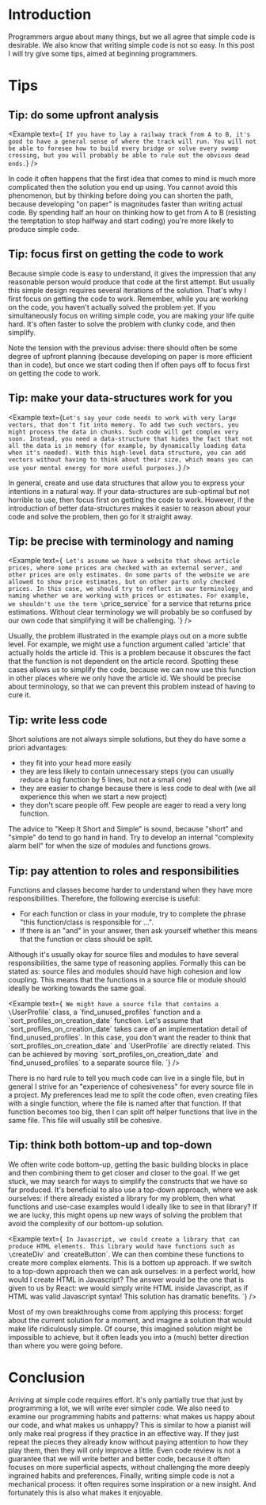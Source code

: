 
# Introduction

Programmers argue about many things, but we all agree that simple code is desirable.
We also know that writing simple code is not so easy. In this post I will try give some tips,
aimed at beginning programmers.

# Tips

## Tip: do some upfront analysis

<Example
  text={`
  If you have to lay a railway track from A to B, it's good to have a general
  sense of where the track will run. You will not be able to foresee how to
  build every bridge or solve every swamp crossing, but you will probably be
  able to rule out the obvious dead ends.`}
/>

In code it often happens that the first idea that comes to mind is much more complicated
then the solution you end up using. You cannot avoid this phenomenon, but by thinking
before doing you can shorten the path, because developing "on paper" is magnitudes faster than
writing actual code. By spending half an hour on thinking how to get from A to B (resisting the
temptation to stop halfway and start coding) you're more likely to produce simple code.

## Tip: focus first on getting the code to work

Because simple code is easy to understand, it gives the impression that any reasonable person
would produce that code at the first attempt. But usually this simple design requires several
iterations of the solution. That's why I first focus on getting the code to work.
Remember, while you are working on the code, you haven't actually solved the problem yet. If you
simultaneously focus on writing simple code, you are making your life quite hard. It's often faster to
solve the problem with clunky code, and then simplify.

Note the tension with the previous advise: there should often be some degree of upfront planning
(because developing on paper is more efficient than in code), but once we start coding then if
often pays off to focus first on getting the code to work.

## Tip: make your data-structures work for you

<Example
  text={`
  Let's say your code needs to work with very large vectors, that don't fit into
  memory. To add two such vectors, you might process the data in chunks. Such
  code will get complex very soon. Instead, you need a data-structure that hides
  the fact that not all the data is in memory (for example, by dynamically
  loading data when it's needed). With this high-level data structure, you can
  add vectors without having to think about their size, which means you can use
  your mental energy for more useful purposes.
`}
/>

In general, create and use data structures that allow you to express your intentions in a natural way.
If your data-structures are sub-optimal but not horrible to use, then focus first on
getting the code to work. However, if the introduction of better data-structures makes it easier
to reason about your code and solve the problem, then go for it straight away.

## Tip: be precise with terminology and naming

<Example
  text={`
Let's assume we have a website that shows article prices, where some prices
are checked with an external server, and other prices are only estimates. On
some parts of the website we are allowed to show price estimates, but on other
parts only checked prices. In this case, we should try to reflect in our
terminology and naming whether we are working with prices or estimates. For
example, we shouldn't use the term \`price_service\` for a service that returns
price estimations. Without clear terminology we will probably be so confused
by our own code that simplifying it will be challenging.
`}
/>

Usually, the problem illustrated in the example plays out on a more subtle level. For example, we might use
a function argument called 'article' that actually holds the article id. This is a problem because it obscures
the fact that the function is not dependent on the article record. Spotting these cases allows
us to simplify the code, because we can now use this function in other places where we only have the article id.
We should be precise about terminology, so that we can prevent this problem instead of having to cure it.

## Tip: write less code

Short solutions are not always simple solutions, but they do have some a priori advantages:

- they fit into your head more easily
- they are less likely to contain unnecessary steps (you can usually reduce a big
  function by 5 lines, but not a small one)
- they are easier to change because there is less code to deal with (we all experience this when
  we start a new project)
- they don't scare people off. Few people are eager to read a very long function.

The advice to "Keep It Short and Simple" is sound, because "short" and "simple" do tend to go hand in hand.
Try to develop an internal "complexity alarm bell" for when the size of modules and functions grows.

## Tip: pay attention to roles and responsibilities

Functions and classes become harder to understand when they have more responsibilities. Therefore, the
following exercise is useful:

- For each function or class in your module, try to complete the phrase
  "this function/class is responsible for ...".
- If there is an "and" in your answer, then ask yourself whether this means that the function or class
  should be split.

Although it's usually okay for source files and modules to have several responsibilities, the same type of reasoning applies.
Formally this can be stated as: source files and modules should have high cohesion and low coupling. This means
that the functions in a source file or module should ideally be working towards the same goal.

<Example
  text={`
We might have a source file that contains a \`UserProfile\` class, a
\`find_unused_profiles\` function and a \`sort_profiles_on_creation_date\`
function. Let's assume that \`sort_profiles_on_creation_date\` takes care of an
implementation detail of \`find_unused_profiles\`. In this case, you don't want
the reader to think that \`sort_profiles_on_creation_date\` and \`UserProfile\`
are directly related. This can be achieved by moving
\`sort_profiles_on_creation_date\` and \`find_unused_profiles\` to a separate
source file.
`}
/>

There is no hard rule to tell you much code can live in a single file, but in general I strive for
an "experience of cohesiveness" for every source file in a project. My preferences lead me to split
the code often, even creating files with a single function, where
the file is named after that function. If that function becomes too big, then I can split off helper
functions that live in the same file. This file will usually still be cohesive.

## Tip: think both bottom-up and top-down

We often write code bottom-up, getting the basic building blocks in place and then combining them to get closer
and closer to the goal. If we get stuck, we may search for ways to simplify the constructs that we have so far
produced. It's beneficial to also use a top-down approach, where we ask ourselves: if there already existed a library
for my problem, then what functions and use-case examples would I ideally like to see in that library? If we are lucky,
this might opens up new ways of solving the problem that avoid the complexity of our bottom-up solution.

<Example
  text={`
In Javascript, we could create a library that can produce HTML elements. This
library would have functions such as \`createDiv\` and \`createButton\`. We can
then combine these functions to create more complex elements. This is a bottom
up approach. If we switch to a top-down approach then we can ask ourselves: in
a perfect world, how would I create HTML in Javascript? The answer would be
the one that is given to us by React: we would simply write HTML inside
Javascript, as if HTML was valid Javascript syntax! This solution has dramatic
benefits.
`}
/>

Most of my own breakthroughs come from applying this process: forget about the current solution
for a moment, and imagine a solution that would make life ridiculously simple. Of course, this
imagined solution might be impossible to achieve, but it often leads you into a (much)
better direction than where you were going before.

# Conclusion

Arriving at simple code requires effort. It's only partially true that just by programming a lot, we will write ever simpler code.
We also need to examine our programming habits and patterns: what makes us happy about our code, and what makes us unhappy?
This is similar to how a pianist will only make real progress if they practice in an effective way. If they just repeat the
pieces they already know without paying attention to how they play them, then they will only improve a little. Even code review is
not a guarantee that we will write better and better code, because it often focuses on more superficial aspects, without challenging
the more deeply ingrained habits and preferences. Finally, writing simple code is not a mechanical process: it often requires some
inspiration or a new insight. And fortunately this is also what makes it enjoyable.
